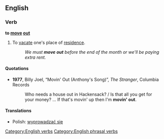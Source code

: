 ==English==

===Verb===
'''to [[move]] [[out]]'''

# {{idiom}} To [[vacate]] one's place of [[residence]].
#:''We must '''move out''' before the end of the month or we'll be paying extra rent.''

====Quotations====
* '''1977''', Billy Joel, “Movin' Out (Anthony's Song)”, ''The Stranger'', Columbia Records
*: Who needs a house out in Hackensack? / Is that all you get for your money? ... If that's movin' up then I'm '''movin' out'''.

====Translations====
{{trans-top|to vacate one's place of residence}}
* Polish: [[wyprowadzać się]]
{{trans-mid}}

{{trans-bottom}}

[[Category:English verbs]]
[[Category:English phrasal verbs]]